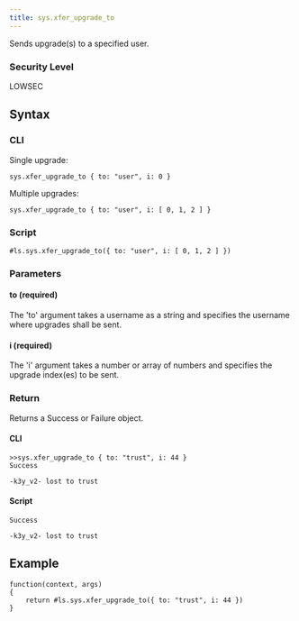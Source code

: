 ```yaml
---
title: sys.xfer_upgrade_to
---
```


Sends upgrade(s) to a specified user.

### Security Level

LOWSEC

## Syntax

### CLI

Single upgrade:

```
sys.xfer_upgrade_to { to: "user", i: 0 }
```

Multiple upgrades:

```
sys.xfer_upgrade_to { to: "user", i: [ 0, 1, 2 ] }
```

### Script

```
#ls.sys.xfer_upgrade_to({ to: "user", i: [ 0, 1, 2 ] })
```

### Parameters

#### to (required)

The 'to' argument takes a username as a string and specifies the username where upgrades shall be sent.

#### i (required)

The 'i' argument takes a number or array of numbers and specifies the upgrade index(es) to be sent.

### Return

Returns a Success or Failure object.

#### CLI

```
>>sys.xfer_upgrade_to { to: "trust", i: 44 }
Success

-k3y_v2- lost to trust
```

#### Script

```
Success

-k3y_v2- lost to trust
```

## Example

```
function(context, args)
{
	return #ls.sys.xfer_upgrade_to({ to: "trust", i: 44 })
}
```
